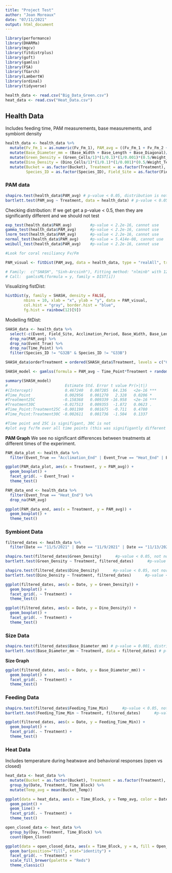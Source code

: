 ```yaml
---
title: "Project Test"
author: "Joan Moreaux"
date: "07/11/2021"
output: html_document
---
```


```r
library(performance)
library(DHARMa)
library(mgcv)
library(fitdistrplus)
library(goft)
library(gamlss)
library(FSA) 
library(fGarch)
library(LambertW)
library(ordinal)
library(tidyverse)
```

```r
health_data <- read.csv("Big_Data_Green.csv")
heat_data <- read.csv("Heat_Data.csv")
```

## Health Data
Includes feeding time, PAM measurements, base measurements, and symbiont density 

```r
health_data <- health_data %>% 
  mutate(Fv_Fm_1 = as.numeric(Fv_Fm_1), PAM_avg = ((Fv_Fm_1 + Fv_Fm_2 + Fv_Fm_3)/3)) %>% 
  mutate(Base_Diameter_mm = (Base_Width + Base_Length + Base_Diagonal)/3) %>%
  mutate(Green_Density = (Green_Cells/1)*(1/0.1)*(1/0.001)*(0.5/Weight_Tentacle_g)) %>% 
  mutate(Dino_Density = (Dino_Cells/1)*(1/0.1)*(1/0.001)*(0.5/Weight_Tentacle_g)) %>%
  mutate(Bucket = as.factor(Bucket), Treatment = as.factor(Treatment), Event = as.factor(Event), 
         Species_ID = as.factor(Species_ID), Field_Site = as.factor(Field_Site))
```

### PAM data
```r
shapiro.test(health_data$PAM_avg) # p-value < 0.05, distribution is not normal
bartlett.test(PAM_avg ~ Treatment, data = health_data) # p-value < 0.05, does not meet equal variance assumptions
```

Checking distribution:
If we get get a p-value < 0.5, then they are significantly different and we should not test
```r
exp_test(health_data$PAM_avg)        #p-value < 2.2e-16, cannot use
gamma_test(health_data$PAM_avg)      #p-value < 2.2e-16, cannot use
lnorm_test(health_data$PAM_avg)      #p-value < 2.2e-16, cannot use
normal_test(health_data$PAM_avg)     #p-value = 5.414e-08, cannot use
weibull_test(health_data$PAM_avg)    #p-value < 2.2e-16, cannot use
```

```r
#Look for coral resiliancy Fv/Fm

PAM_visual <- fitDist(PAM_avg, data = health_data, type = "realAll", try.gamlss = T)

# Family:  c("SHASH", "Sinh-Arcsinh"), Fitting method: "nlminb" with 12% error
# Call:  gamlssML(formula = y, family = DIST[i]) 
```

Visualizing fistDist:
```r
histDist(y, family = SHASH, density = FALSE, 
        nbins = 10, xlab = "x", ylab = "y", data = PAM_visual, 
        col.hist = "gray", border.hist = "blue", 
        fg.hist = rainbow(12)[9])
```

Modelling fitDist:
```r
SHASH_data <- health_data %>% 
  select(-c(Event, Field_Site, Acclimation_Period, Base_Width, Base_Length, Base_Diagonal, Base_Diameter_mm, Nb_Tentacles, Weight_Total_g, Weight_Tube_g, Weight_Tentacle_g, Green_Cells, Dino_Cells, Green_Density, Dino_Density, Feeding_Time_Min, Feeding_Time, Feeding_Start, Feeding_Stop, Photo_ID, Removed, MI_Green, MI_Dino, Fv_Fm_1, Fv_Fm_2, Fv_Fm_3)) %>% 
  drop_na(PAM_avg) %>% 
  drop_na(Event_True) %>% 
  drop_na(Time_Point) %>% 
  filter(Species_ID != "G32B" & Species_ID != "G33B")

SHASH_data$orderTreatment = ordered(SHASH_data$Treatment, levels = c("Control", "25C", "30C"))

SHASH_model <- gamlss(formula = PAM_avg ~ Time_Point*Treatment + random(Species_ID), family = SHASH(), data = SHASH_data, control = gamlss.control(n.cyc = 200))

summary(SHASH_model)
#                         Estimate Std. Error t value Pr(>|t|)    
#(Intercept)              0.467240   0.007285  64.136   <2e-16 ***
#Time_Point               0.002956   0.001270   2.328   0.0206 *  
#Treatment25C            -0.158368   0.009339 -16.958   <2e-16 ***
#Treatment30C            -0.017513   0.009355  -1.872   0.0623 .  
#Time_Point:Treatment25C -0.001190   0.001675  -0.711   0.4780    
#Time_Point:Treatment30C -0.002611   0.001736  -1.504   0.1337  

#Time point and 25C is signifigant, 30C is not
#plot avg fv/fm over all time points (this was signifigantly different over time)
```

**PAM Graph**
We see no significant differences between treatments at different times of the experiment. 
```r
PAM_data_plot <- health_data %>% 
  filter(Event_True == "Acclimation_End" | Event_True == "Heat_End" | Event_True == "Recovery_End")

ggplot(PAM_data_plot, aes(x = Treatment, y = PAM_avg)) +
  geom_boxplot() +
  facet_grid(. ~ Event_True) +
  theme_test()
```

```r
PAM_data_end <- health_data %>% 
  filter(Event_True == "Heat_End") %>% 
  drop_na(PAM_avg)
```

```r
ggplot(PAM_data_end, aes(x = Treatment, y = PAM_avg)) +
  geom_boxplot() +
  theme_test()
```

### Symbiont Data
```r
filtered_dates <- health_data %>%
  filter(Date == "11/5/2021" | Date == "11/9/2021" | Date == "11/13/2021")

shapiro.test(filtered_dates$Green_Density)      #p-value < 0.05, not normal distribution
bartlett.test(Green_Density ~ Treatment, filtered_dates)      #p-value < 0.05, does not meet assumption of equal variance

shapiro.test(filtered_dates$Dino_Density)      #p-value < 0.05, not normal distribution
bartlett.test(Dino_Density ~ Treatment, filtered_dates)      #p-value < 0.05, does not meet assumption of equal variance
```

```r
ggplot(filtered_dates, aes(x = Date, y = Green_Density)) +
  geom_boxplot() +
  facet_grid(. ~ Treatment) +
  theme_test()
```

```r
ggplot(filtered_dates, aes(x = Date, y = Dino_Density)) +
  geom_boxplot() +
  facet_grid(. ~ Treatment) +
  theme_test()
```

### Size Data
```r
shapiro.test(filtered_dates$Base_Diameter_mm) # p-value = 0.001, distribution is not normal
bartlett.test(Base_Diameter_mm ~ Treatment, data = filtered_dates) # p-value = 0.30, yay equal variance
```

**Size Graph**
```r
ggplot(filtered_dates, aes(x = Date, y = Base_Diameter_mm)) +
  geom_boxplot() +
  facet_grid(. ~ Treatment) +
  theme_test()
```

### Feeding Data
```r
shapiro.test(filtered_dates$Feeding_Time_Min)      #p-value < 0.05, not normal distribution
bartlett.test(Feeding_Time_Min ~ Treatment, filtered_dates)      #p-value < 0.01, does not meet assumption of equal variance

ggplot(filtered_dates, aes(x = Date, y = Feeding_Time_Min)) +
  geom_boxplot() +
  facet_grid(. ~ Treatment) +
  theme_test()
```

### Heat Data
Includes temperature during heatwave and behavioral responses (open vs closed)

```r
heat_data <- heat_data %>% 
  mutate(Bucket = as.factor(Bucket), Treatment = as.factor(Treatment), Field_Site = as.factor(Field_Site)) %>% 
  group_by(Date, Treatment, Time_Block) %>% 
  mutate(Temp_avg = mean(Bucket_Temp))
```

```r
ggplot(data = heat_data, aes(x = Time_Block, y = Temp_avg, color = Date)) +
  geom_point() +
  geom_line() +
  facet_grid(. ~ Treatment) +
  theme_test()
```

```r
open_closed_data <- heat_data %>% 
  group_by(Day, Treatment, Time_Block) %>% 
  count(Open_Closed)

ggplot(data = open_closed_data, aes(x = Time_Block, y = n, fill = Open_Closed)) + 
  geom_bar(position="fill", stat="identity") +
  facet_grid(. ~ Treatment) +
  scale_fill_brewer(palette = "Reds")
  theme_classic()
```


